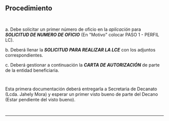 ## Procedimiento
~~~
 
~~~
a. Debe solicitar un primer número de oficio en la *aplicación* para ***SOLICITUD DE NUMERO DE OFICIO*** (En "Motivo" colocar PASO 1 - PERFIL LC).

b. Deberá llenar la ***SOLICITUD PARA REALIZAR LA LCE*** con los adjuntos correspondientes.

c. Deberá gestionar a continuación la ***CARTA DE AUTORIZACIÓN*** de parte de la entidad beneficiaria.
~~~
 
~~~
Esta primera documentación deberá entregarla a Secretaria de Decanato (Lcda. Jahely Mora) y esperar un primer visto bueno de parte del Decano (Estar pendiente del visto bueno).
~~~
 
~~~
---